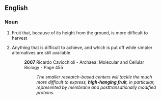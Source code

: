 ==English==

===Noun===
{{en-noun|sg=[[high]]-[[hanging]] [[fruit]]|-}}

# Fruit that, because of its height from the ground, is more difficult to harvest
# {{context|by extension}} Anything that is difficult to achieve, and which is put off while simpler alternatives are still available
#: '''2007''' Ricardo Cavicchioli - Archaea: Molecular and Cellular Biology - Page 455
#:: ''The smaller research-based centers will tackle the much more difficult to express, '''high-hanging fruit''', in particular, represented by membrane and posttransationally modified proteins.''